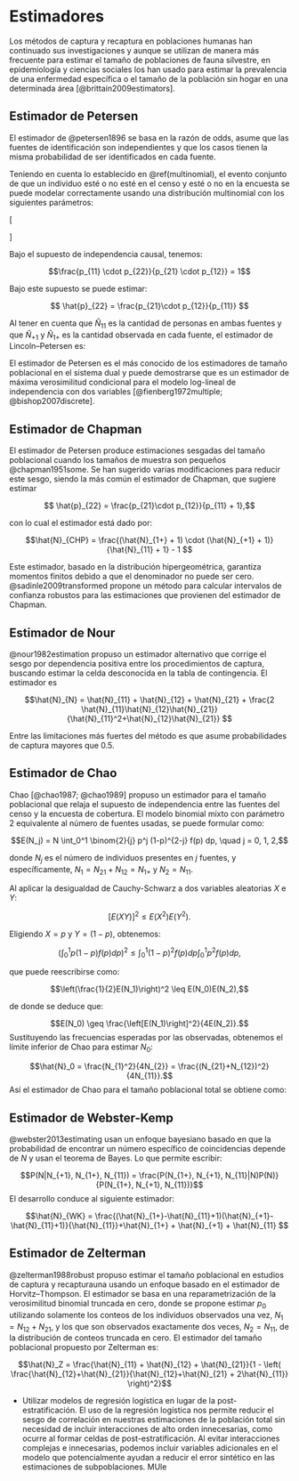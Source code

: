 # Estimadores


Los métodos de captura y recaptura en poblaciones humanas han continuado sus investigaciones y aunque se utilizan de manera más frecuente para estimar el tamaño de poblaciones de fauna silvestre, en epidemiología y ciencias sociales los han usado para estimar la prevalencia de una enfermedad específica o el tamaño de la población sin hogar en una determinada área [@brittain2009estimators]. 


## Estimador de Petersen

El estimador de @petersen1896 se basa en la razón de odds, asume que las fuentes de identificación son independientes y que los casos tienen la misma probabilidad de ser identificados en cada fuente.

Teniendo en cuenta lo establecido en \@ref(multinomial), el evento conjunto de que un individuo esté o no esté en el censo y esté o no en la encuesta se puede modelar correctamente usando una distribución multinomial con los siguientes parámetros:

  \[
    \begin{array}{c|cc|c}
    & \text{En la encuesta} & \text{Fuera de la encuesta} & \text{Total} \\
    \hline
    \text{En el censo} & p_{11} & p_{12} & p_{1+} \\
    \text{Fuera del censo} & p_{21} & p_{22} & p_{2+} \\
    \hline
    \text{Total} & p_{+1} & p_{+2} & 1
    \end{array}
    \]


Bajo el supuesto de independencia causal, tenemos:

$$\frac{p_{11} \cdot p_{22}}{p_{21} \cdot  p_{12}} = 1$$

Bajo este supuesto se puede estimar:

$$ \hat{p}_{22} = \frac{p_{21}\cdot p_{12}}{p_{11}} $$

Al tener en cuenta que $\hat{N}_{11}$ es la cantidad de personas en ambas fuentes y que $\hat{N}_{+1}$ y $\hat{N}_{1+}$ es la cantidad observada en cada fuente, el estimador de Lincoln–Petersen es:

\begin{align}
\hat{N}_{LP} &= \hat{p}_{11} + \hat{p}_{12} + \hat{p}_{22} + \hat{p}_{21} \\ 
             &= \hat{N}_{11} + (\hat{N}_{+1} - \hat{N}_{11}) + (\hat{N}_{1+} - \hat{N}_{11}) + \frac{(\hat{N}_{+1} - \hat{N}_{11}) \cdot (\hat{N}_{1+} - \hat{N}_{11})}{\hat{N}_{11}} \\
             &= \frac{\hat{N}_{+1} \cdot \hat{N}_{1+}}{\hat{N}_{11}}
             
\end{align}

El estimador de Petersen es el más conocido de los estimadores de tamaño poblacional en el sistema dual y puede demostrarse que es un estimador de máxima verosimilitud condicional para el modelo log-lineal de independencia con dos variables [@fienberg1972multiple; @bishop2007discrete].


## Estimador de Chapman

El estimador de Petersen produce estimaciones sesgadas del tamaño poblacional cuando los tamaños de muestra son pequeños @chapman1951some. Se han sugerido varias modificaciones para reducir este sesgo, siendo la más común el estimador de Chapman, que sugiere estimar

$$ \hat{p}_{22} = \frac{p_{21}\cdot p_{12}}{p_{11} + 1},$$

con lo cual el estimador está dado por:

$$\hat{N}_{CHP} = \frac{(\hat{N}_{1+}  + 1) \cdot (\hat{N}_{+1} + 1)}{\hat{N}_{11} + 1} - 1 $$


Este estimador, basado en la distribución hipergeométrica, garantiza momentos finitos debido a que el denominador no puede ser cero. @sadinle2009transformed propone un método para calcular intervalos de confianza robustos para las estimaciones que provienen del estimador de Chapman.

## Estimador de Nour

@nour1982estimation propuso un estimador alternativo que corrige el sesgo por dependencia positiva entre los procedimientos de captura, buscando estimar la celda desconocida en la tabla de contingencia. El estimador es


$$\hat{N}_{N} = \hat{N}_{11} + \hat{N}_{12} + \hat{N}_{21} + \frac{2 \hat{N}_{11}\hat{N}_{12}\hat{N}_{21}}{\hat{N}_{11}^2+\hat{N}_{12}\hat{N}_{21}}  $$

Entre las limitaciones más fuertes del método es que asume probabilidades de captura mayores que 0.5.

## Estimador de Chao

Chao [@chao1987; @chao1989] propuso un estimador para el tamaño poblacional que relaja el supuesto de independencia entre las fuentes del censo y la encuesta de cobertura. El modelo binomial mixto con parámetro 2 equivalente al número de fuentes usadas, se puede formular como:

$$E(N_j) = N \int_0^1 \binom{2}{j} p^j (1-p)^{2-j} f(p) dp, \quad j = 0, 1, 2,$$

donde $N_j$ es el número de individuos presentes en $j$ fuentes, y específicamente, $N_1 = N_{21} + N_{12} = N_{1+}$ y $N_2 = N_{11}$.

Al aplicar la desigualdad de Cauchy-Schwarz a dos variables aleatorias $X$ e $Y$:

$$[E(XY)]^2 \leq E(X^2)E(Y^2).$$

Eligiendo $X = p$ y $Y = (1-p)$, obtenemos:

$$\left(\int_0^1 p(1-p)f(p) dp\right)^2 \leq \int_0^1 (1-p)^2 f(p)dp \int_0^1 p^2 f(p)dp,$$

que puede reescribirse como:

$$\left(\frac{1}{2}E(N_1)\right)^2 \leq E(N_0)E(N_2),$$

de donde se deduce que:

$$E(N_0) \geq \frac{\left[E(N_1)\right]^2}{4E(N_2)}.$$
Sustituyendo las frecuencias esperadas por las observadas, obtenemos el límite inferior de Chao para estimar $N_0$:

$$\hat{N}_0 =  \frac{N_{1}^2}{4N_{2}} = \frac{(N_{21}+N_{12})^2}{4N_{11}}.$$
Así el estimador de Chao para el tamaño poblacional total se obtiene como:

\begin{align}
\hat{N}_{CH} &= \hat{N}_{11} + \hat{N}_{12} + \hat{N}_{21} + \frac{\hat{N}_{1}^2}{4\hat{N}_{2}}\\
             &= \hat{N}_{11} + (\hat{N}_{1+} - \hat{N}_{11}) + (\hat{N}_{+1} - \hat{N}_{11}) + \frac{(\hat{N}_{12}+\hat{N}_{21})^2}{4\hat{N}_{11}}
\end{align}




## Estimador de Webster-Kemp

@webster2013estimating usan un enfoque bayesiano basado en que la probabilidad de encontrar un número específico de coincidencias depende de $N$ y usan el teorema de Bayes. Lo que permite escribir:

$$P(N|N_{+1}, N_{1+}, N_{11}) = \frac{P(N_{1+}, N_{+1}, N_{11}|N)P(N)}{P(N_{1+}, N_{+1}, N_{11})}$$
El desarrollo conduce al siguiente estimador:


$$\hat{N}_{WK} = \frac{(\hat{N}_{1+}-\hat{N}_{11}+1)(\hat{N}_{+1}-\hat{N}_{11}+1)}{\hat{N}_{11}}+\hat{N}_{1+} + \hat{N}_{+1} + \hat{N}_{11} $$

## Estimador de Zelterman

@zelterman1988robust propuso estimar el tamaño poblacional en estudios de captura y recapturauna usando un enfoque basado en el estimador de Horvitz–Thompson. El estimador se basa en una reparametrización de la verosimilitud binomial truncada en cero, donde se propone estimar $p_0$ utilizando solamente los conteos de los individuos observados una vez, $N_{1}=N_{12}+N_{21}$, y los que son observados exactamente dos veces, $N_{2}=N_{11}$, de la distribución de conteos truncada en cero. El estimador del tamaño poblacional propuesto por Zelterman es:

$$\hat{N}_Z = \frac{\hat{N}_{11} + \hat{N}_{12} + \hat{N}_{21}}{1 - \left( \frac{\hat{N}_{12}+\hat{N}_{21}}{\hat{N}_{12}+\hat{N}_{21} + 2\hat{N}_{11}} \right)^2}$$



* Utilizar modelos de regresión logística en lugar de la post-estratificación. El uso de la regresión logística nos permite reducir el sesgo de correlación en nuestras estimaciones de la población total sin necesidad de incluir interacciones de alto orden innecesarias, como ocurre al formar celdas de post-estratificación. Al evitar interacciones complejas e innecesarias, podemos incluir variables adicionales en el modelo que potencialmente ayudan a reducir el error sintético en las estimaciones de subpoblaciones. MUle


